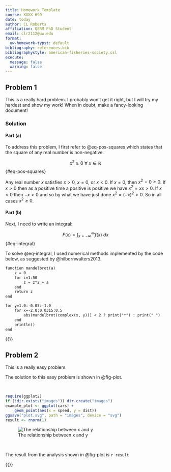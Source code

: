 ```yaml
---
title: Homework Template
course: XXXX 699
date: today
author: CL Roberts
affiliation: QERM PhD Student
email: clr2112@uw.edu
format:
  uw-homework-typst: default
bibliography: references.bib
bibliographystyle: american-fisheries-society.csl
execute:
  message: false
  warning: false
---
```


## Problem 1

::: {.uw-homework-problem}

This is a really hard problem. I probably won't get it right, but I will try my
hardest and show my work! When in doubt, make a fancy-looking document! 

:::


### Solution

#### Part (a)

To address this problem, I first refer to @eq-pos-squares which states that 
the square of any real number is non-negative.

$$x^2 \geq 0 \ \forall \ x \in \mathbb{R} $$ {#eq-pos-squares}


::: {.uw-homework-proof}

Any real number $x$ satisfies $x > 0$, $x = 0$, or $x < 0$. If $x = 0$,
then $x^2 = 0 \geq 0$. If $x > 0$ then as a positive time a positive is
positive we have $x^2 = x x > 0$. If $x < 0$ then $−x > 0$ and so by
what we have just done $x^2 = (−x)^2 > 0$. So in all cases $x^2 \geq 0$.

:::

#### Part (b)

Next, I need to write an integral:

$$ F(x) = \int_{x=-\infty}^\infty f(x) \ dx$$ {#eq-integral}

To solve @eq-integral, I used numerical methods implemented by the 
code below, as suggested by @hilbornwalters2013.

```default
function mandelbrot(a)
    z = 0
    for i=1:50
        z = z^2 + a
    end
    return z
end

for y=1.0:-0.05:-1.0
    for x=-2.0:0.0315:0.5
        abs(mandelbrot(complex(x, y))) < 2 ? print("*") : print(" ")
    end
    println()
end
```

{{<pagebreak>}}

## Problem 2

::: {.uw-homework-problem}

This is a really easy problem. 

:::

The solution to this easy problem is shown in @fig-plot.

\

```r
require(ggplot2)
if (!dir.exists("images")) dir.create("images")
example_plot <- ggplot(cars) +
    geom_point(aes(x = speed, y = dist))
ggsave("plot.svg", path = "images", device = "svg")
result <- rnorm(1)
```

![The relationship between x and y](images/plot.svg){#fig-plot}

\

The result from the analysis shown in @fig-plot is `r result`

{{<pagebreak>}}